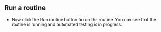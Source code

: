 ## Run a routine

- Now click the Run routine button to run the routine. You can see that the routine is running and automated testing is in progress.